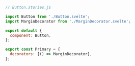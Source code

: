 ```js
// Button.stories.js

import Button from './Button.svelte';
import MarginDecorator from './MarginDecorator.svelte';

export default {
  component: Button,
};

export const Primary = {
  decorators: [() => MarginDecorator],
};
```
